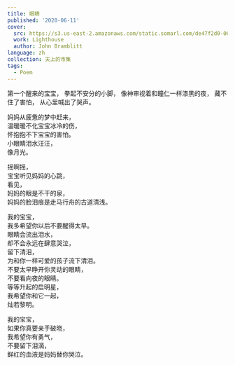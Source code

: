 ---
title: 眼睛
published: '2020-06-11'
cover:
  src: https://s3.us-east-2.amazonaws.com/static.somarl.com/de47f2d0-06a3-43a2-83d8-b8e1424092e2/Lighthouse.jpg
  work: Lighthouse
  author: John Bramblitt
language: zh
collection: 天上的市集
tags:
  - Poem
---

<section className="flex-center">
<section>
第一个醒来的宝宝，  
拳起不安分的小脚，  
像神审视着和瞳仁一样漆黑的夜，  
藏不住了害怕，  
从心里喊出了哭声。

妈妈从疲惫的梦中赶来，  
温暖暖不化宝宝冰冷的伤，  
怀抱抱不下宝宝的害怕。  
小眼睛泪水汪汪，  
像月光。

摇啊摇，  
宝宝听见妈妈的心跳，  
看见，  
妈妈的眼是不干的泉，  
妈妈的脸泪痕是走马行舟的古道清浅。

我的宝宝，  
我多希望你以后不要醒得太早。  
眼睛会流出泪水，  
却不会永远在肆意哭泣，  
留下清泪，  
为和你一样可爱的孩子流下清泪。  
不要太早睁开你灵动的眼睛，  
不要看向夜的眼睛。  
等等升起的启明星，  
我希望你和它一起，  
灿若黎明。

我的宝宝，  
如果你真要亲手破晓，  
我希望你有勇气，  
不要留下泪滴，  
鲜红的血液是妈妈替你哭泣。

</section>
</section>
